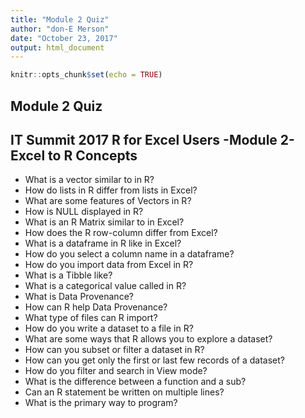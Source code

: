 ```yaml
---
title: "Module 2 Quiz"
author: "don-E Merson"
date: "October 23, 2017"
output: html_document
---
```


```r
knitr::opts_chunk$set(echo = TRUE)
```

## Module 2 Quiz 
## IT Summit 2017 R for Excel Users -Module 2- Excel to R Concepts

- What is a vector similar to in R?	
- How do lists in R differ from lists in Excel?	
- What are some features of Vectors in R?	
- How is NULL displayed in R?	
- What is an R Matrix similar to in Excel?	
- How does the R row-column differ from Excel?	
- What is a dataframe in R like in Excel?	
- How do you select a column name in a dataframe?	
- How do you import data from Excel in R?	
- What is a Tibble like?	
- What is a categorical value called in R?	
- What is Data Provenance?	
- How can R help Data Provenance?	
- What type of files can R import?	
- How do you write a dataset to a file in R?	
- What are some ways that R allows you to explore a dataset?	
- How can you subset or filter a dataset in R?	
- How can you get only the first or last few records of a dataset?	
- How do you filter and search in View mode?	
- What is the difference between a function and a sub?	
- Can an R statement be written on multiple lines?	
- What is the primary way to program?
